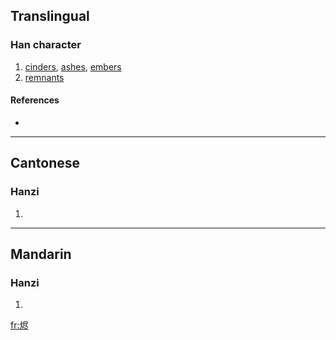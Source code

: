 {{also|燼}}
==Translingual==

===Han character===
{{Han char|rn=86|rad=火|as=06|sn=10|four=|canj=火尸人卜 (FSOY)}}

# [[cinders]], [[ashes]], [[embers]]
# [[remnants]]

====References====
* {{Han ref|kx=0671.081|hdz=32201.050|uh=70EC|ud=28908}}

----

==Cantonese==

===Hanzi===
{{yue-hanzi|jyut=|y=jeun6|tra=燼}}

# {{defn|Cantonese}}

----

==Mandarin==

===Hanzi===
{{cmn-hanzi|tra=燼|pin=[[jìn]] ([[jin4]])|wg=chin<sup>4</sup>}}

# {{defn|Mandarin}}

[[fr:烬]]